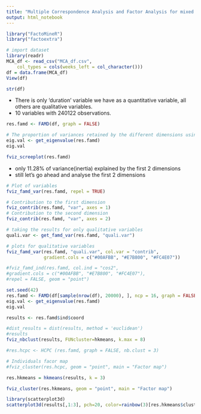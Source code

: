---
title: "Multiple Correspondence Analysis and Factor Analysis for mixed data"
output: html_notebook
---


```{r}
library("FactoMineR")
library("factoextra")
```


```{r}
# import dataset
library(readr)
MCA_df <- read_csv("MCA_df.csv", 
    col_types = cols(weeks_left = col_character()))
df = data.frame(MCA_df)
View(df)
```


```{r}
str(df)
```
* There is only 'duration' variable we have as a quantitative variable, all others are qualitative variables.
* 10 variables with 240122 observations.


```{r}
res.famd <- FAMD(df, graph = FALSE)
```


```{r}
# The proportion of variances retained by the different dimensions using eigen values
eig.val <- get_eigenvalue(res.famd)
eig.val
```
```{r}
fviz_screeplot(res.famd)
```
* only 11.28% of variance(inertia) explained by the first 2 dimensions
* still let's go ahead and analyse the first 2 dimensions
```{r}
# Plot of variables
fviz_famd_var(res.famd, repel = TRUE)
```

```{r}
# Contribution to the first dimension
fviz_contrib(res.famd, "var", axes = 1)
# Contribution to the second dimension
fviz_contrib(res.famd, "var", axes = 2)
```
```{r}
# taking the results for only qualitative variables
quali.var <- get_famd_var(res.famd, "quali.var")
```
```{r}
# plots for qualitative variables
fviz_famd_var(res.famd, "quali.var", col.var = "contrib",
              gradient.cols = c("#00AFBB", "#E7B800", "#FC4E07"))
```
```{r}
#fviz_famd_ind(res.famd, col.ind = "cos2",
#gradient.cols = c("#00AFBB", "#E7B800", "#FC4E07"),
#repel = FALSE, geom = "point")
```


```{r}
set.seed(42)
res.famd <- FAMD(df[sample(nrow(df), 20000), ], ncp = 16, graph = FALSE)
eig.val <- get_eigenvalue(res.famd)
eig.val
```


```{r}
results <- res.famd$ind$coord
```
```{r}
#dist_results = dist(results, method = 'euclidean')
#results
fviz_nbclust(results, FUNcluster=hkmeans, k.max = 8) 
```


```{r}
#res.hcpc <- HCPC (res.famd, graph = FALSE, nb.clust = 3)
```

```{r}
# Individuals facor map
#fviz_cluster(res.hcpc, geom = "point", main = "Factor map")
```
```{r}
res.hkmeans = hkmeans(results, k = 3)
```
```{r}
fviz_cluster(res.hkmeans, geom = "point", main = "Factor map")
```


```{r}
library(scatterplot3d)
scatterplot3d(results[,1:3], pch=20, color=rainbow(3)[res.hkmeans$cluster])

```

